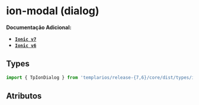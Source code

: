 
<Meta of={dialogStories} />

# ion-modal (dialog)

**Documentação Adicional:**

- **[`Ionic v7`](https://ionicframework.com/docs/api/modal)**
- **[`Ionic v6`](https://ionicframework.com/docs/v6/api/modal)**

## Types

```ts
import { TpIonDialog } from 'templarios/release-{7,6}/core/dist/types/interfaces';
```

## Atributos

<Canvas of={dialogStories.Default} />
<Controls of={dialogStories.Default} />
